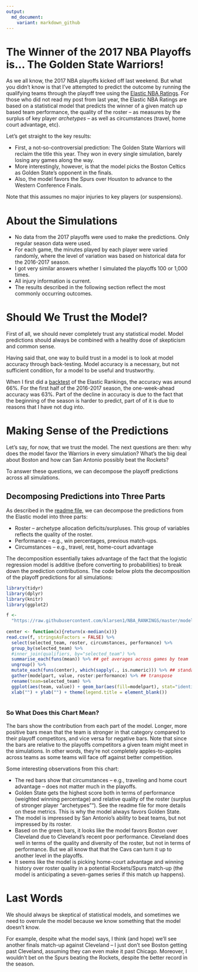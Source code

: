 ```yaml
---
output:
  md_document:
    variant: markdown_github
---
```

  
# The Winner of the 2017 NBA Playoffs is... The Golden State Warriors!
  
As we all know, the 2017 NBA playoffs kicked off last weekend. But what you didn't know is that I've attempted to predict the outcome by running the qualifying teams through the playoff tree using the [Elastic NBA Ratings](https://github.com/klarsen1/NBA_RANKINGS). For those who did not read my post from last year, the Elastic NBA Ratings are based on a statistical model that predicts the winner of a given match up based team performance, the quality of the roster -- as measures by the surplus of key player *archetypes* -- as well as circumstances (travel, home court advantage, etc).

Let's get straight to the key results:

* First, a not-so-controversial prediction: The Golden State Warriors will reclaim the title this year. They won in every single simulation, barely losing any games along the way.
* More interestingly, however, is that the model picks the Boston Celtics as Golden State's opponent in the finals.
* Also, the model favors the Spurs over Houston to advance to the Western Conference Finals.

Note that this assumes no major injuries to key players (or suspensions).

# About the Simulations

* No data from the 2017 playoffs were used to make the predictions. Only regular season data were used.
* For each game, the minutes played by each player were varied randomly, where the level of variation was based on historical data for the 2016-2017 season.
* I got very similar answers whether I simulated the playoffs 100 or 1,000 times.
* All injury information is current.
* The results described in the following section reflect the most commonly occurring outcomes.

# Should We Trust the Model?

First of all, we should never completely trust any statistical model. Model predictions should always be combined with a healthy dose of skepticism and common sense. 

Having said that, one way to build trust in a model is to look at model accuracy through back-testing. Model accuracy is a necessary, but not sufficient condition, for a model to be useful and trustworthy.

When I first did a [backtest](https://github.com/klarsen1/NBA_RANKINGS) of the Elastic Rankings, the accuracy was around 66%. For the first half of the 2016-2017 season, the one-week-ahead accuracy was 63%. Part of the decline in accuracy is due to the fact that the beginning of the season is harder to predict, part of of it is due to reasons that I have not dug into.

# Making Sense of the Predictions

Let's say, for now, that we trust the model. The next questions are then: why does the model favor the Warriors in every simulation? What's the big deal about Boston and how can San Antonio possibly beat the Rockets?

To answer these questions, we can decompose the playoff predictions across all simulations. 

## Decomposing Predictions into Three Parts
As described in the [readme file](https://github.com/klarsen1/NBA_RANKINGS), we can decompose the predictions from the Elastic model into three parts:
 
* Roster -- archetype allocation deficits/surpluses. This group of variables reflects the quality of the roster.
* Performance -- e.g., win percentages, previous match-ups.
* Circumstances -- e.g., travel, rest, home-court advantage
 
The decomposition essentially takes advantage of the fact that the logistic regression model is additive (before converting to probabilities) to break down the prediction contributions. The code below plots the decomposition of the playoff predictions for all simulations:
 
```r
library(tidyr)
library(dplyr)
library(knitr)
library(ggplot2)

f <-
  "https://raw.githubusercontent.com/klarsen1/NBA_RANKINGS/master/modeldetails/2017_playoff_decomp.CSV"
 
center <- function(x){return(x-median(x))}
read.csv(f, stringsAsFactors = FALSE) %>%
  select(selected_team, roster, circumstances, performance) %>%
  group_by(selected_team) %>%
  #inner_join(qualifiers, by="selected_team") %>%
  summarise_each(funs(mean)) %>% ## get averages across games by team
  ungroup() %>%
  mutate_each(funs(center), which(sapply(., is.numeric))) %>% ## standardize across teams
  gather(modelpart, value, roster:performance) %>% ## transpose
  rename(team=selected_team) %>%
  ggplot(aes(team, value)) + geom_bar(aes(fill=modelpart), stat="identity") + coord_flip() +
  xlab("") + ylab("") + theme(legend.title = element_blank())
 
```

### So What Does this Chart Mean?

The bars show the contribution from each part of the model. Longer, more positive bars mean that the team is stronger in that category compared to their playoff competitors, and vice versa for negative bars. Note that since the bars are relative to the playoffs competitors a given team might meet in the simulations. In other words, they're not completely apples-to-apples across teams as some teams will face off against better competition. 

Some interesting observations from this chart:

* The red bars show that circumstances -- e.g., traveling and home court advantage -- does not matter much in the playoffs.
* Golden State gets the highest score both in terms of performance (weighted winning percentage) and relative quality of the roster (surplus of stronger player "archetypes""). See the readme file for more details on these metrics. This is why the model always favors Golden State. 
* The model is impressed by San Antonio's ability to beat teams, but not impressed by its roster.
* Based on the green bars, it looks like the model favors Boston over Cleveland due to Cleveland's recent poor performance. Cleveland does well in terms of the quality and diversity of the roster, but not in terms of performance. But we all know that that the Cavs can turn it up to another level in the playoffs.
* It seems like the model is picking home-court advantage and winning history over roster quality in a potential Rockets/Spurs match-up (the model is anticipating a seven-games series if this match up happens).

# Last Words

We should always be skeptical of statistical models, and sometimes we need to overrule the model because we know something that the model doesn't know. 

For example, despite what the model says, I think (and hope) we'll see another finals match-up against Cleveland -- I just don't see Boston getting past Cleveland, assuming they can even make it past Chicago. Moreover, I wouldn't bet on the Spurs beating the Rockets, despite the better record in the season.

